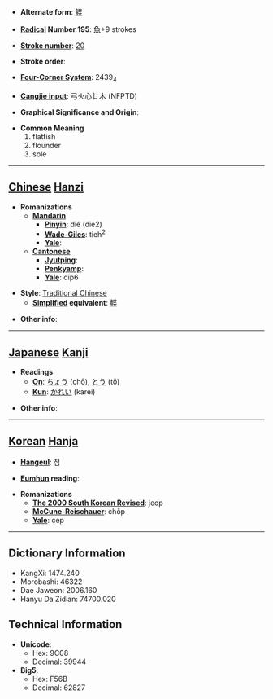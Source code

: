 * '''Alternate form''': [[鲽]]

* '''[[Wiktionary:Chinese radical index| Radical]] Number 195''': [[Wiktionary:Chinese radical index 魚|魚]]+9 strokes

* '''[[Wiktionary:Chinese total strokes index|Stroke number]]''': [[Wiktionary:Chinese total strokes index 20|20]]

* '''Stroke order''': 

* '''[[Wiktionary:Chinese four corner index|Four-Corner System]]''': 2439<sub>4</sub>

* '''[[Wiktionary:Chinese Cangjie index|Cangjie input]]''': 弓火心廿木 (NFPTD)

* '''Graphical Significance and Origin''': 

* '''Common Meaning'''
*#flatfish
*# flounder
*# sole


----

== [[Chinese]] [[Hanzi]] ==

* '''Romanizations'''
** '''[[Mandarin]]'''
*** '''[[Pinyin]]''': dié (die2)
*** '''[[Wade-Giles]]''': tieh<sup>2</sup>
*** '''[[Yale]]''': 
** '''[[Cantonese]]'''
*** '''[[Jyutping]]''':
*** '''[[Penkyamp]]''': 
*** '''[[Yale]]''': dip6

* '''Style''': [[Traditional Chinese]] 
** '''[[Simplified Chinese|Simplified]] equivalent''': [[鲽]]

* '''Other info''': 

----

== [[Japanese]] [[Kanji]] ==

* '''Readings'''
** '''[[On]]''': [[ちょう]] (chō), [[とう]] (tō)
** '''[[Kun]]''': [[かれい]] (karei)

* '''Other info''':  

----

== [[Korean]] [[Hanja]] ==

* '''[[Hangeul]]''': 접

* '''[[Eumhun]] reading''': 

* '''Romanizations'''
** '''[[The 2000 South Korean Revised Romanization|The 2000 South Korean Revised]]''': jeop
** '''[[McCune-Reischauer]]''': chŏp
** '''[[Yale]]''': cep

----

== Dictionary Information ==

* KangXi: 1474.240
* Morobashi: 46322
* Dae Jaweon: 2006.160
* Hanyu Da Zidian: 74700.020

== Technical Information ==

* '''Unicode''':
** Hex: 9C08
** Decimal: 39944
* '''Big5''':
** Hex: F56B
** Decimal: 62827